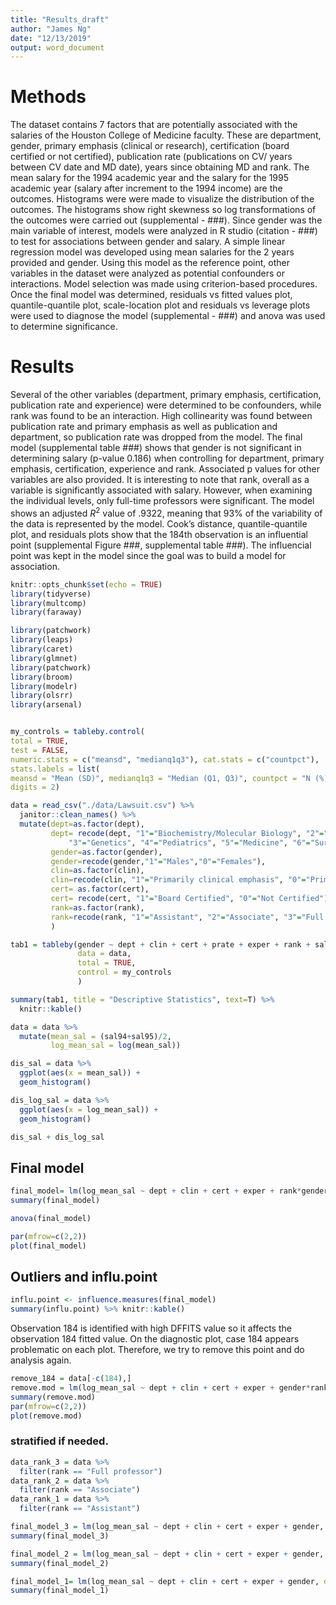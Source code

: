 ```yaml
---
title: "Results_draft"
author: "James Ng"
date: "12/13/2019"
output: word_document
---
```


# Methods

The dataset contains 7 factors that are potentially associated with the salaries of the Houston College of Medicine faculty. These are department, gender, primary emphasis (clinical or research), certification (board certified or not certified), publication rate (publications on CV/ years between CV date and MD date), years since obtaining MD and rank. The mean salary for the 1994 academic year and the salary for the 1995 academic year (salary after increment to the 1994 income) are the outcomes. Histograms were were made to visualize the distribution of the outcomes. The histograms show right skewness so log transformations of the outcomes were carried out (supplemental - ###). Since gender was the main variable of interest, models were analyzed in R studio (citation - ###) to test for associations between gender and salary.
  A simple linear regression model was developed using mean salaries for the 2 years provided and gender. Using this model as the reference point, other variables in the dataset were analyzed as potential confounders or interactions. Model selection was made using criterion-based procedures. Once the final model was determined, residuals vs fitted values plot, quantile-quantile plot, scale-location plot and residuals vs leverage plots were used to diagnose the model (supplemental - ###) and anova was used to determine significance.

# Results

Several of the other variables (department, primary emphasis, certification, publication rate and experience) were determined to be confounders, while rank was found to be an interaction. High collinearity was found between publication rate and primary emphasis as well as publication and department, so publication rate was dropped from the model. The final model (supplemental table ###) shows that gender is not significant in determining salary (p-value 0.186) when controlling for department, primary emphasis, certification, experience and rank. Associated p values for other variables are also provided. It is interesting to note that rank, overall as a variable is significantly associated with salary. However, when examining the individual levels, only full-time professors were significant. The model shows an adjusted $R^2$ value of .9322, meaning that 93% of the variability of the data is represented by the model. Cook’s distance, quantile-quantile plot, and residuals plots show that the 184th observation is an influential point (supplemental Figure ###, supplemental table ###). The influencial point was kept in the model since the goal was to build a model for association.


```r
knitr::opts_chunk$set(echo = TRUE)
library(tidyverse)
library(multcomp)
library(faraway)

library(patchwork)
library(leaps)
library(caret)
library(glmnet)
library(patchwork)
library(broom)
library(modelr)
library(olsrr)
library(arsenal)


my_controls = tableby.control(
total = TRUE,
test = FALSE,
numeric.stats = c("meansd", "medianq1q3"), cat.stats = c("countpct"),
stats.labels = list(
meansd = "Mean (SD)", medianq1q3 = "Median (Q1, Q3)", countpct = "N (%)"),
digits = 2)
```

```r
data = read_csv("./data/Lawsuit.csv") %>% 
  janitor::clean_names() %>% 
  mutate(dept=as.factor(dept),
         dept= recode(dept, "1"="Biochemistry/Molecular Biology", "2"="Physiology", 
             "3"="Genetics", "4"="Pediatrics", "5"="Medicine", "6"="Surgery"),
         gender=as.factor(gender),
         gender=recode(gender,"1"="Males","0"="Females"),
         clin=as.factor(clin),
         clin=recode(clin, "1"="Primarily clinical emphasis", "0"="Primarily research emphasis"),
         cert= as.factor(cert),
         cert= recode(cert, "1"="Board Certified", "0"="Not Certified"),
         rank=as.factor(rank),
         rank=recode(rank, "1"="Assistant", "2"="Associate", "3"="Full professor")
         )
```


```r
tab1 = tableby(gender ~ dept + clin + cert + prate + exper + rank + sal94 + sal95,
               data = data,
               total = TRUE,
               control = my_controls
               )

summary(tab1, title = "Descriptive Statistics", text=T) %>% 
  knitr::kable()
```

```r
data = data %>% 
  mutate(mean_sal = (sal94+sal95)/2,
         log_mean_sal = log(mean_sal))
```

```r
dis_sal = data %>% 
  ggplot(aes(x = mean_sal)) + 
  geom_histogram()

dis_log_sal = data %>% 
  ggplot(aes(x = log_mean_sal)) + 
  geom_histogram()

dis_sal + dis_log_sal
```

## Final model

```r
final_model= lm(log_mean_sal ~ dept + clin + cert + exper + rank*gender, data = data)
summary(final_model)

anova(final_model)

par(mfrow=c(2,2))
plot(final_model)
```

## Outliers and influ.point
```r
influ.point <- influence.measures(final_model)
summary(influ.point) %>% knitr::kable()
```
Observation 184 is identified with high DFFITS value so it affects the observation 184 fitted value. On the diagnostic plot, case 184 appears problematic on each plot. Therefore, we try to remove this point and do analysis again.

```r
remove_184 = data[-c(184),]
remove.mod = lm(log_mean_sal ~ dept + clin + cert + exper + gender*rank, data=remove_184)
summary(remove.mod)
par(mfrow=c(2,2))
plot(remove.mod)
```




### stratified if needed.
```r
data_rank_3 = data %>% 
  filter(rank == "Full professor")
data_rank_2 = data %>% 
  filter(rank == "Associate")
data_rank_1 = data %>% 
  filter(rank == "Assistant")

final_model_3 = lm(log_mean_sal ~ dept + clin + cert + exper + gender, data = data_rank_3)
summary(final_model_3)

final_model_2 = lm(log_mean_sal ~ dept + clin + cert + exper + gender, data = data_rank_2)
summary(final_model_2)

final_model_1= lm(log_mean_sal ~ dept + clin + cert + exper + gender, data = data_rank_1)
summary(final_model_1)
```




